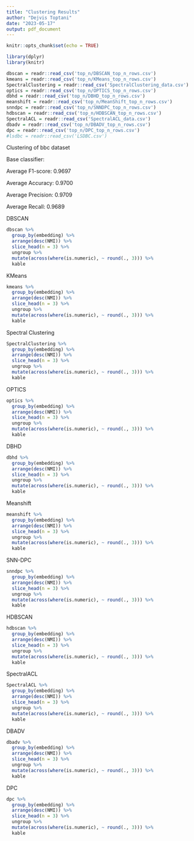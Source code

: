 ```yaml
---
title: "Clustering Results"
author: "Dejvis Toptani"
date: "2023-05-17"
output: pdf_document
---
```


```r
knitr::opts_chunk$set(echo = TRUE)
```

```r
library(dplyr)
library(knitr)

dbscan = readr::read_csv('top_n/DBSCAN_top_n_rows.csv')
kmeans = readr::read_csv('top_n/KMeans_top_n_rows.csv')
SpectralClustering = readr::read_csv('SpectralClustering_data.csv')
optics = readr::read_csv('top_n/OPTICS_top_n_rows.csv')
dbhd = readr::read_csv('top_n/DBHD_top_n_rows.csv')
meanshift = readr::read_csv('top_n/MeanShift_top_n_rows.csv')
snndpc = readr::read_csv('top_n/SNNDPC_top_n_rows.csv')
hdbscan = readr::read_csv('top_n/HDBSCAN_top_n_rows.csv')
SpectralACL = readr::read_csv('SpectralACL_data.csv')
dbadv = readr::read_csv('top_n/DBADV_top_n_rows.csv')
dpc = readr::read_csv('top_n/DPC_top_n_rows.csv')
#lsdbc = readr::read_csv('LSDBC.csv')
```

Clustering of bbc dataset

Base classifier:

Average F1-score: 0.9697

Average Accuracy: 0.9700

Average Precision: 0.9709

Average Recall: 0.9689

DBSCAN
```r
dbscan %>%
  group_by(embedding) %>%
  arrange(desc(NMI)) %>% 
  slice_head(n = 3) %>%
  ungroup %>%
  mutate(across(where(is.numeric), ~ round(., 3))) %>%
  kable

```

KMeans
```r
kmeans %>%
  group_by(embedding) %>%
  arrange(desc(NMI)) %>% 
  slice_head(n = 3) %>%
  ungroup %>%
  mutate(across(where(is.numeric), ~ round(., 3))) %>%
  kable

```

Spectral Clustering
```r
SpectralClustering %>%
  group_by(embedding) %>%
  arrange(desc(NMI)) %>% 
  slice_head(n = 3) %>%
  ungroup %>%
  mutate(across(where(is.numeric), ~ round(., 3))) %>%
  kable

```

OPTICS
```r
optics %>%
  group_by(embedding) %>%
  arrange(desc(NMI)) %>% 
  slice_head(n = 3) %>%
  ungroup %>%
  mutate(across(where(is.numeric), ~ round(., 3))) %>%
  kable

```

DBHD
```r
dbhd %>%
  group_by(embedding) %>%
  arrange(desc(NMI)) %>% 
  slice_head(n = 3) %>%
  ungroup %>%
  mutate(across(where(is.numeric), ~ round(., 3))) %>%
  kable

```

Meanshift
```r
meanshift %>%
  group_by(embedding) %>%
  arrange(desc(NMI)) %>% 
  slice_head(n = 3) %>%
  ungroup %>%
  mutate(across(where(is.numeric), ~ round(., 3))) %>%
  kable

```

SNN-DPC
```r
snndpc %>%
  group_by(embedding) %>%
  arrange(desc(NMI)) %>% 
  slice_head(n = 3) %>%
  ungroup %>%
  mutate(across(where(is.numeric), ~ round(., 3))) %>%
  kable

```

HDBSCAN
```r
hdbscan %>%
  group_by(embedding) %>%
  arrange(desc(NMI)) %>% 
  slice_head(n = 3) %>%
  ungroup %>%
  mutate(across(where(is.numeric), ~ round(., 3))) %>%
  kable

```

SpectralACL
```r
SpectralACL %>%
  group_by(embedding) %>%
  arrange(desc(NMI)) %>% 
  slice_head(n = 3) %>%
  ungroup %>%
  mutate(across(where(is.numeric), ~ round(., 3))) %>%
  kable

```

DBADV
```r
dbadv %>%
  group_by(embedding) %>%
  arrange(desc(NMI)) %>% 
  slice_head(n = 3) %>%
  ungroup %>%
  mutate(across(where(is.numeric), ~ round(., 3))) %>%
  kable

```

DPC
```r
dpc %>%
  group_by(embedding) %>%
  arrange(desc(NMI)) %>% 
  slice_head(n = 3) %>%
  ungroup %>%
  mutate(across(where(is.numeric), ~ round(., 3))) %>%
  kable

```